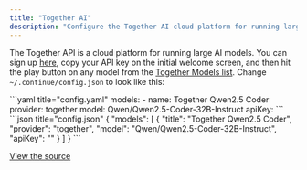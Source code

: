 ```yaml
---
title: "Together AI"
description: "Configure the Together AI cloud platform for running large language models with Continue, including setup instructions and sample configuration for Qwen2.5 Coder"
---
```


The Together API is a cloud platform for running large AI models. You can sign up [here](https://api.together.xyz/signup), copy your API key on the initial welcome screen, and then hit the play button on any model from the [Together Models list](https://docs.together.ai/docs/serverless-models). Change `~/.continue/config.json` to look like this:

<Tabs>
   <Tab title="YAML">
   ```yaml title="config.yaml"
   models:
     - name: Together Qwen2.5 Coder
       provider: together
       model: Qwen/Qwen2.5-Coder-32B-Instruct
       apiKey: <YOUR_TOGETHER_API_KEY>
   ```
   </Tab>
   <Tab title="JSON">
	```json title="config.json"
	{
      "models": [
        {
          "title": "Together Qwen2.5 Coder",
          "provider": "together",
          "model": "Qwen/Qwen2.5-Coder-32B-Instruct",
          "apiKey": "<YOUR_TOGETHER_API_KEY>"
        }
      ]
	}
    ```
   </Tab>
</Tabs>

[View the source](https://github.com/continuedev/continue/blob/main/core/llm/llms/Together.ts)